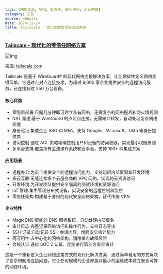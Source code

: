 ```yaml
---
tags: [网络工具, VPN, 零信任, 安全访问, 企业网络]
category: 工具
source: website
date: 2024-11-24
title: Tailscale - 现代化的零信任网络方案
---
```


### [Tailscale - 现代化的零信任网络方案](https://tailscale.com/)

![img](https://img.mengpeng.tech/i/2024/12/07/67541ede60e71.webp)

来源: [tailscale.com](https://tailscale.com/)

Tailscale 是基于 WireGuard® 的现代网络连接解决方案，让创建软件定义网络变得简单。它通过点对点连接技术，为超过 9,000 家企业提供安全的远程访问服务，已连接超过 250 万台设备。

#### 核心优势
- 零配置部署:只需几分钟即可建立私有网络，无需复杂的网络配置和防火墙规则
- NAT 穿透:基于 WireGuard 的点对点连接，无需端口转发，自动处理复杂网络环境
- 身份验证:集成企业 SSO 和 MFA，支持 Google、Microsoft、Okta 等身份提供商
- 访问控制:通过 ACL 策略精确控制用户和设备的访问权限，实现最小权限原则
- 多平台支持:覆盖所有主流操作系统和云平台，支持 100+ 种集成方案

#### 应用场景
- 远程办公:为员工提供安全的远程访问能力，支持访问内部资源和开发环境
- 多云互联:无缝连接多个云服务商的 VPC 网络，实现跨云资源访问
- 开发环境:为开发团队提供安全隔离的测试环境和资源访问
- IoT 管理:集中管理分布式设备，实现安全的远程控制和监控
- 零信任架构:构建基于身份的现代安全网络架构，替代传统 VPN

#### 企业特性
- MagicDNS:智能的 DNS 解析系统，自动处理内部域名
- 审计日志:完整记录网络访问和操作行为，支持日志导出
- SSH 记录:自动记录 SSH 会话内容，增强安全审计能力
- 高可用性:去中心化的网络架构，消除单点故障风险
- 合规认证:通过 SOC 2 认证，定期进行第三方安全审计

这是一个重新定义企业网络连接方式的现代化解决方案，通过简单易用的方式解决了复杂的网络连接问题。它让任何规模的企业都能以最小的运维成本建立安全可靠的网络环境。 